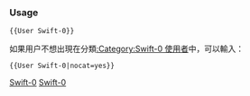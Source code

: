 {{Userbox-level
| level =0a
| id = [[Swift (程式語言)|Swift]]
| info = 這個用户'''[[:Category:Swift-0 使用者|無法]]'''使用'''[[:Category:Swift 使用者|Swift]]'''。
| usercategory = Swift-0 使用者
| nocat = {{{nocat|}}}
}}<noinclude>[[Category:程式用戶框模板|Swift-0]]

{{brClear}}
=== Usage ===

<tt><nowiki>{{User Swift-0}}</nowiki></tt>

如果用户不想出現在分類[[:Category:Swift-0 使用者]]中，可以輸入：

<tt><nowiki>{{User Swift-0|nocat=yes}}</nowiki></tt>

[[Category:程式用戶框模板|Swift-0]]
</noinclude>